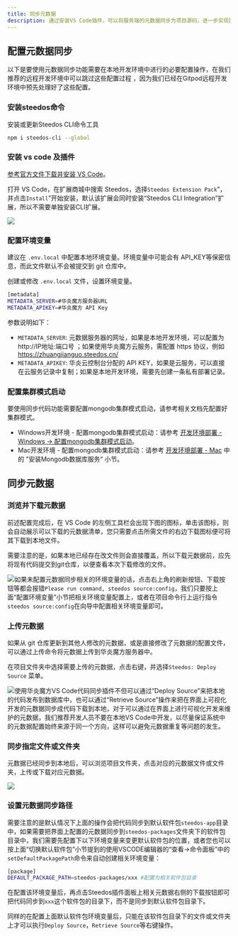 ```yaml
---
title: 同步元数据
description: 通过安装VS Code插件，可以将服务端的元数据同步为项目源码，进一步实现团队开发与版本管理。
---
```


## 配置元数据同步

以下是要使用元数据同步功能需要在本地开发环境中进行的必要配置操作，在我们推荐的远程开发环境中可以跳过这些配置过程 ，因为我们已经在Gitpod远程开发环境中预先处理好了这些配置。

### 安装steedos命令

安装或更新Steedos CLI命令工具

```bash
npm i steedos-cli --global
```

### 安装 vs code 及插件

[参考官方文件下载并安装 VS Code](https://code.visualstudio.com/)。

打开 VS Code，在扩展商城中搜索 Steedos，选择`Steedos Extension Pack`”，并点击`Install`”开始安装，默认该扩展会同时安装“Steedos CLI Integration”扩展，所以不需要单独安装CLI扩展。

 ![](https://console.steedos.cn/api/files/images/QEtoyPozXdRDbWocP)

### 配置环境变量

建议在 `.env.local` 中配置本地环境变量。环境变量中可能会有 API_KEY等保密信息，而此文件默认不会被提交到 git 仓库中。

创建或修改 `.env.local` 文件，设置环境变量。

```bash
[metadata]
METADATA_SERVER=#华炎魔方服务器URL
METADATA_APIKEY=#华炎魔方 API Key
```


参数说明如下：

* `METADATA_SERVER`: 元数据服务器的网址，如果是本地开发环境，可以配置为 http://IP地址:端口号 ；如果使用华炎魔方云服务，需配置 https 协议，例如 https://zhuangjianguo.steedos.cn/
* `METADATA_APIKEY`: 华炎云控制台分配的 API KEY，如果是云服务，可以直接在云服务记录中复制；如果是本地开发环境，需要先创建一条私有部署记录。

### 配置集群模式启动

要使用同步代码功能需要配置mongodb集群模式启动，请参考相关文档先配置好集群模式。

* Windows开发环境 - 配置mongodb集群模式启动：请参考 [开发环境部署 - Windows → 配置mongodb集群模式启动](https://www.steedos.cn/docs/deploy/deploy-windows#%E9%85%8D%E7%BD%AEmongodb%E9%9B%86%E7%BE%A4%E6%A8%A1%E5%BC%8F%E5%90%AF%E5%8A%A8)。
* Mac开发环境 - 配置mongodb集群模式启动：请参考 [开发环境部署 - Mac](/docs/deploy/deploy-mac) 中的 ”安装Mongodb数据库服务“ 小节。

## 同步元数据

### 浏览并下载元数据

前述配置完成后，在 VS Code 的左侧工具栏会出现下图的图标，单击该图标，则会自动展示可以下载的元数据清单，您只需要点击所需文件的右边下载图标便可将其下载到本地文件。

需要注意的是，如果本地已经存在改文件则会直接覆盖，所以下载元数据前，应先将现有代码提交到git仓库，以便查看本次下载修改的文件。

 ![](https://console.steedos.cn/api/files/images/8o3JqQDox4Gijxorn)如果未配置元数据同步相关的环境变量的话，点击右上角的刷新按钮、下载按钮等都会报错`Please run command, steedos source:config`，我们只要按上面“配置环境变量”小节把相关环境变量配置上，或者在项目命令行上运行指令`steedos source:config`在向导中配置相关环境变量即可。

### 上传元数据

如果从 git 仓库更新到其他人修改的元数据，或是直接修改了元数据的配置文件，可以通过上传命令将元数据上传到华炎魔方服务器中。

在项目文件夹中选择需要上传的元数据，点击右键，并选择`Steedos: Deploy Source` 菜单。

 ![](https://console.steedos.cn/api/files/images/ju5NqucSwB3H6EtKu)使用华炎魔方VS Code代码同步插件不但可以通过“Deploy Source”来把本地的代码发布到数据库中，也可以通过“Retrieve Source”操作来把在界面上可视化开发的元数据同步成代码下载到本地，对于可以通过在界面上进行可视化开发来维护的元数据，我们推荐开发人员不要在本地VS Code中开发，以尽量保证系统中的元数据配置始终来源于同一个方向，这样可以避免元数据重复等问题的发生。

### 同步指定文件或文件夹

元数据已经同步到本地后，可以浏览项目文件夹，点击对应的元数据文件或文件夹，上传或下载对应元数据。

 ![](https://console.steedos.cn/api/files/images/t8sHRTEsPFr2PL8JZ)

### 设置元数据同步路径

需要注意的是默认情况下上面的操作会把代码同步到默认软件包`steedos-app`目录中，如果需要把界面上配置的元数据同步到`steedos-packages`文件夹下的软件包目录中，我们需要先配置下以下环境变量来变更默认软件包的位置，或者您也可以按上面“切换默认软件包”小节提到的使用VSCODE编辑器的“查看→命令面板”中的`setDefaultPackagePath`命令来自动创建相关环境变量：

```bash
[package]
DEFAULT_PACKAGE_PATH=steedos-packages/xxx #配置为相关软件包目录
```

在配置该环境变量后，再点击Steedos插件面板上相关元数据右侧的下载按钮即可把代码同步到`xxx`这个软件包的目录下，而不是同步到默认软件包目录下。

同样的在配置上面默认软件包环境变量后，只能在该软件包目录下的文件或文件夹上才可以执行`Deploy Source`，`Retrieve Source`等右键操作。
